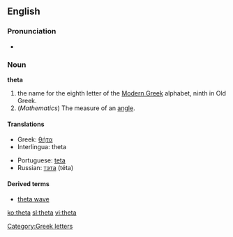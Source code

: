 {{letter_disp2|eta| [[image:Greek_uc_theta.png|39px]][[image:Greek_lc_theta.png|26px]] |iota|θήτα|Θ|θ}}

==English==
===Pronunciation===
*{{audio|en-us-theta.ogg|Audio (US)}}

===Noun===
'''theta'''
# the name for the eighth letter οf the [[Modern Greek]] alphabet, ninth in Old Greek.
# (''Mathematics'') The measure of an [[angle]].

==== Translations ====
{{top}}
*Greek: [[θήτα]] {{n}}
*Interlingua: theta
{{mid}}
*Portuguese: [[teta]] {{m}}
*Russian: [[тэта]] (téta) {{f}}
{{bottom}}

====Derived terms====
*[[theta wave]]

[[Category:Greek letters]]

[[ko:theta]]
[[sl:theta]]
[[vi:theta]]